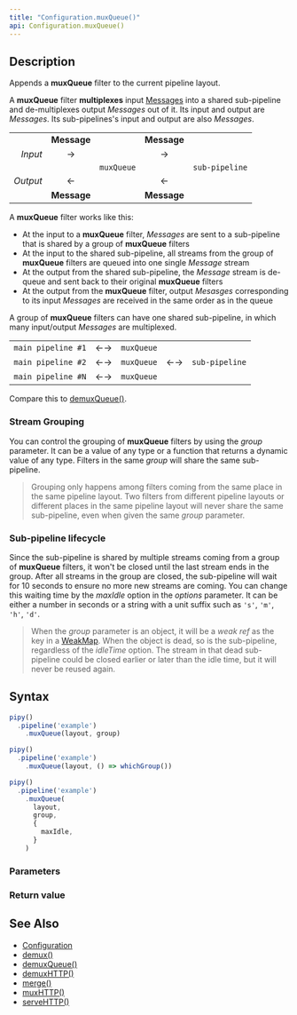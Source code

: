 ```yaml
---
title: "Configuration.muxQueue()"
api: Configuration.muxQueue()
---
```


## Description

Appends a **muxQueue** filter to the current pipeline layout.

A **muxQueue** filter **multiplexes** input [Messages](/reference/api/Message) into a shared sub-pipeline and de-multiplexes output _Messages_ out of it. Its input and output are _Messages_. Its sub-pipelines's input and output are also _Messages_.

|          |             |            |             |                |
|---------:|:-----------:|:----------:|:-----------:|:--------------:|
|          | **Message** |            | **Message** |                |
| _Input_  | →           |            | →           |                |
|          |             | `muxQueue` |             | `sub-pipeline` |
| _Output_ | ←           |            | ←           |                |
|          | **Message** |            | **Message** |                |

A **muxQueue** filter works like this:

- At the input to a **muxQueue** filter, _Messages_ are sent to a sub-pipeline that is shared by a group of **muxQueue** filters
- At the input to the shared sub-pipeline, all streams from the group of **muxQueue** filters are queued into one single _Message_ stream
- At the output from the shared sub-pipeline, the _Message_ stream is de-queue and sent back to their original **muxQueue** filters
- At the output from the **muxQueue** filter, output _Mesasges_ corresponding to its input _Messages_ are received in the same order as in the queue

A group of **muxQueue** filters can have one shared sub-pipeline, in which many input/output _Messages_ are multiplexed.

|                    |    |            |    |                |
|-------------------:|:--:|:----------:|:--:|:---------------|
| `main pipeline #1` | ←→ | `muxQueue` |    |                |
| `main pipeline #2` | ←→ | `muxQueue` | ←→ | `sub-pipeline` |
| `main pipeline #N` | ←→ | `muxQueue` |    |                |

Compare this to [demuxQueue()](/reference/api/Configuration/demuxQueue).

### Stream Grouping

You can control the grouping of **muxQueue** filters by using the _group_ parameter. It can be a value of any type or a function that returns a dynamic value of any type. Filters in the same _group_ will share the same sub-pipeline.

> Grouping only happens among filters coming from the same place in the same pipeline layout. Two filters from different pipeline layouts or different places in the same pipeline layout will never share the same sub-pipeline, even when given the same _group_ parameter.

### Sub-pipeline lifecycle

Since the sub-pipeline is shared by multiple streams coming from a group of **muxQueue** filters, it won't be closed until the last stream ends in the group. After all streams in the group are closed, the sub-pipeline will wait for 10 seconds to ensure no more new streams are coming. You can change this waiting time by the _maxIdle_ option in the _options_ parameter. It can be either a number in seconds or a string with a unit suffix such as `'s'`, `'m'`, `'h'`, `'d'`.

> When the _group_ parameter is an object, it will be a _weak ref_ as the key in a [WeakMap](https://developer.mozilla.org/docs/Web/JavaScript/Guide/Keyed_collections#weakmap_object). When the object is dead, so is the sub-pipeline, regardless of the _idleTime_ option. The stream in that dead sub-pipeline could be closed earlier or later than the idle time, but it will never be reused again.

## Syntax

``` js
pipy()
  .pipeline('example')
    .muxQueue(layout, group)

pipy()
  .pipeline('example')
    .muxQueue(layout, () => whichGroup())

pipy()
  .pipeline('example')
    .muxQueue(
      layout,
      group,
      {
        maxIdle,
      }
    )
```

### Parameters

<Parameters/>

### Return value

<ReturnValue/>

## See Also

* [Configuration](/reference/api/Configuration)
* [demux()](/reference/api/Configuration/demux)
* [demuxQueue()](/reference/api/Configuration/demuxQueue)
* [demuxHTTP()](/reference/api/Configuration/demuxHTTP)
* [merge()](/reference/api/Configuration/merge)
* [muxHTTP()](/reference/api/Configuration/muxHTTP)
* [serveHTTP()](/reference/api/Configuration/serveHTTP)
